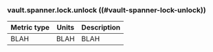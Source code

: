 ### vault.spanner.lock.unlock ((#vault-spanner-lock-unlock))

Metric type | Units | Description
----------- | ----- | -----------
BLAH     | BLAH    | BLAH